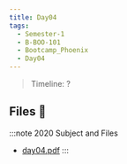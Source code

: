 ```yaml
---
title: Day04
tags:
  - Semester-1
  - B-BOO-101
  - Bootcamp_Phoenix
  - Day04
---
```

> Timeline: ?


## Files 📂

:::note 2020 Subject and Files
- [day04.pdf](https://github.com/Studio-17/Epitech-Subjects/raw/main/Semester-1/B-BOO-101/Bootcamp_Phoenix/Day04/day04.pdf)
:::
